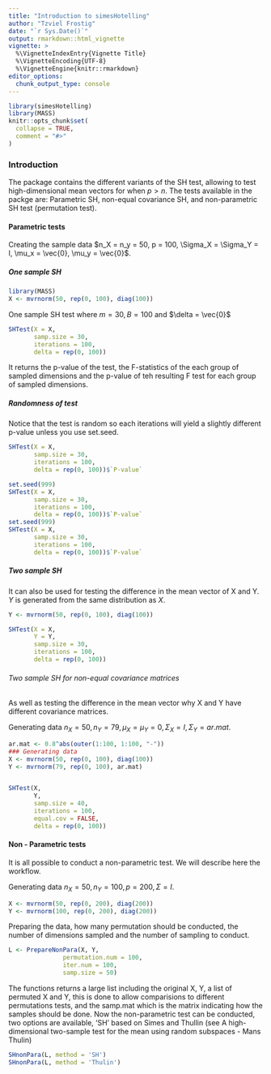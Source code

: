 ```yaml
---
title: "Introduction to simesHotelling"
author: "Tzviel Frostig"
date: "`r Sys.Date()`"
output: rmarkdown::html_vignette
vignette: >
  %\VignetteIndexEntry{Vignette Title}
  %\VignetteEncoding{UTF-8}
  %\VignetteEngine{knitr::rmarkdown}
editor_options: 
  chunk_output_type: console
---
```


```r
library(simesHotelling)
library(MASS)
knitr::opts_chunk$set(
  collapse = TRUE,
  comment = "#>"
)
```

### Introduction 

The package contains the different variants of the SH test, allowing to test high-dimensional mean vectors for when $p > n$. 
The tests available in the packge are: Parametric SH, non-equal covariance SH, and non-parametric SH test (permutation test). 


#### Parametric tests 


Creating the sample data $n_X = n_y = 50, p = 100, \Sigma_X = \Sigma_Y = I, \mu_x = \vec{0}, \mu_y = \vec{0}$. 

##### One sample SH 

```r
library(MASS)
X <- mvrnorm(50, rep(0, 100), diag(100)) 
```

One sample SH test where $m = 30, B = 100$ and $\delta = \vec{0}$

```r
SHTest(X = X,
       samp.size = 30,
       iterations = 100,
       delta = rep(0, 100))
```

It returns the p-value of the test, the F-statistics of the each group of sampled dimensions and the p-value of teh resulting F test for each group of sampled dimensions. 

##### Randomness of test 
Notice that the test is random so each iterations will yield a slightly different p-value unless you use set.seed. 

```r
SHTest(X = X,
       samp.size = 30,
       iterations = 100,
       delta = rep(0, 100))$`P-value`

set.seed(999)
SHTest(X = X,
       samp.size = 30,
       iterations = 100,
       delta = rep(0, 100))$`P-value`
set.seed(999)
SHTest(X = X,
       samp.size = 30,
       iterations = 100,
       delta = rep(0, 100))$`P-value`

```


##### Two sample SH 
It can also be used for testing the difference in the mean vector of X and Y. $Y$ is generated from the same distribution as $X$.

```r
Y <- mvrnorm(50, rep(0, 100), diag(100)) 

SHTest(X = X,
       Y = Y, 
       samp.size = 30,
       iterations = 100,
       delta = rep(0, 100))
```

###### Two sample SH for non-equal covariance matrices  

As well as testing the difference in the mean vector why X and Y have different covariance matrices. 

Generating data $n_X = 50, n_Y = 79, \mu_X = \mu_Y = 0, \Sigma_X = I, \Sigma_Y = ar.mat$. 
```r
ar.mat <- 0.8^abs(outer(1:100, 1:100, "-"))
### Generating data 
X <- mvrnorm(50, rep(0, 100), diag(100)) 
Y <- mvrnorm(79, rep(0, 100), ar.mat)


SHTest(X, 
       Y, 
       samp.size = 40, 
       iterations = 100, 
       equal.cov = FALSE,
       delta = rep(0, 100))
```



#### Non - Parametric tests 

It is all possible to conduct a non-parametric test. We will describe here the workflow. 

Generating data $n_X = 50, n_Y = 100, p = 200, \Sigma = I$. 
```r
X <- mvrnorm(50, rep(0, 200), diag(200)) 
Y <- mvrnorm(100, rep(0, 200), diag(200))
```

Preparing the data, how many permutation should be conducted, the number of dimensions sampled and the number of sampling to conduct.  

```r
L <- PrepareNonPara(X, Y,
               permutation.num = 100, 
               iter.num = 100, 
               samp.size = 50) 
```

The functions returns a large list including the original X, Y, a list of permuted X and Y, this is done to allow comparisions to different permutations tests, and the samp.mat which is the matrix indicating how the samples should be done. 
Now the non-parametric test can be conducted, two options are available, 'SH' based on Simes and Thullin (see A high-dimensional two-sample test for the mean using random subspaces
- Mans Thulin)

```r
SHnonPara(L, method = 'SH')
SHnonPara(L, method = 'Thulin')
```

